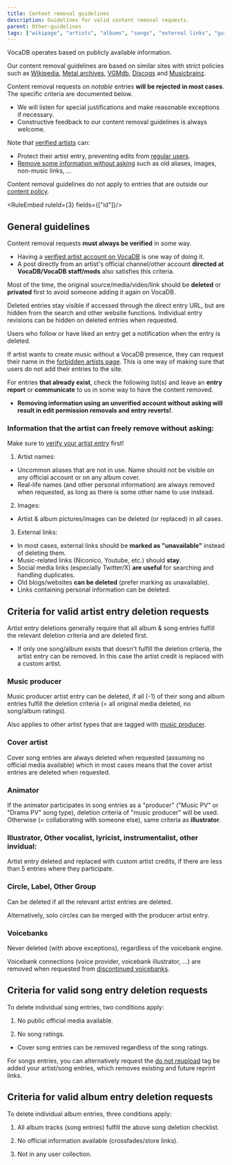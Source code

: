 ---
title: Content removal guidelines
description: Guidelines for valid content removal requests.
parent: Other-guidelines
tags: ["wikipage", "artists", "albums", "songs", "external links", "guidelines", "moderation", "tos", "user", "documentation", "vocadb"]
---


VocaDB operates based on publicly available information.

Our content removal guidelines are based on similar sites with strict policies such as [Wikipedia](https://www.wikipedia.org/), [Metal archives](https://www.metal-archives.com/), [VGMdb](https://vgmdb.net/), [Discogs](https://www.discogs.com/) and [Musicbrainz](https://musicbrainz.org/). 

Content removal requests on *notable* entries **will be rejected in most cases**. The specific criteria are documented below.

- We will listen for special justifications and make reasonable exceptions if necessary.
- Constructive feedback to our content removal guidelines is always welcome.

Note that [verified artists](/docs/artist-verification) can:
- Protect their artist entry, preventing edits from [regular users](/docs/user-groups#regular-user).
- [Remove some information without asking](/docs/content-removal-guidelines#information-that-the-artist-can-freely-remove-without-asking) such as old aliases, images, non-music links, ...

Content removal guidelines do not apply to entries that are outside our [content policy](/docs/content-policy).

<RuleEmbed ruleId={3} fields={["id"]}/>

## General guidelines

Content removal requests **must always be verified** in some way. 
- Having a [verified artist account on VocaDB](/docs/artist-verification) is one way of doing it. 
- A post directly from an artist's official channel/other account **directed at VocaDB/VocaDB staff/mods** also satisfies this criteria.

Most of the time, the original source/media/video/link should be **deleted** or **privated** first to avoid someone adding it again on VocaDB.

Deleted entries stay visible if accessed through the direct entry URL, but are hidden from the search and other website functions. Individual entry revisions can be hidden on deleted entries when requested.

Users who follow or have liked an entry get a notification when the entry is deleted.

If artist wants to create music without a VocaDB presence, they can request their name in the [forbidden artists page](/docs/forbidden-artists). This is one way of making sure that users do not add their entries to the site.

For entries **that already exist**, check the following list(s) and leave an **entry report** or **communicate** to us in some way to have the content removed. 

- **Removing information using an unverified account without asking will result in edit permission removals and entry reverts!**.

### Information that the artist can freely remove without asking:

Make sure to [verify your artist entry](/docs/artist-verification) first!

1) Artist names:

- Uncommon aliases that are not in use. Name should not be visible on any official account or on any album cover.
- Real-life names (and other personal information) are always removed when requested, as long as there is some other name to use instead.

2) Images:
  
- Artist & album pictures/images can be deleted (or replaced) in all cases.

3) External links:
  
- In most cases, external links should be **marked as "unavailable"** instead of deleting them.
- Music-related links (Niconico, Youtube, etc.) should **stay**.
- Social media links (especially Twitter/X) **are useful** for searching and handling duplicates.
- Old blogs/websites **can be deleted** (prefer marking as unavailable).
- Links containing personal information can be deleted.

## Criteria for valid artist entry deletion requests

Artist entry deletions generally require that all album & song entries fulfill the relevant deletion criteria and are deleted first.

- If only one song/album exists that doesn't fulfill the deletion criteria, the artist entry can be removed. In this case the artist credit is replaced with a custom artist.

### Music producer

Music producer artist entry can be deleted, if all (-1) of their song and album entries fulfill the deletion criteria (= all original media deleted, no song/album ratings).

Also applies to other artist types that are tagged with [music producer](https://vocadb.net/T/300/music-producer). 

### Cover artist

Cover song entries are always deleted when requested (assuming no official media available) which in most cases means that the cover artist entries are deleted when requested.

### Animator

If the animator participates in song entries as a "producer" ("Music PV" or "Drama PV" song type), deletion criteria of "music producer" will be used. Otherwise (= collaborating with someone else), same criteria as **illustrator**.

### Illustrator, Other vocalist, lyricist, instrumentalist, other invidual: 

Artist entry deleted and replaced with custom artist credits, if there are less than 5 entries where they participate. 

### Circle, Label, Other Group

Can be deleted if all the relevant artist entries are deleted. 

Alternatively, solo circles can be merged with the producer artist entry.

### Voicebanks

Never deleted (with above exceptions), regardless of the voicebank engine. 

Voicebank connections (voice provider, voicebank illustrator, ...) are removed when requested from [discontinued voicebanks](https://vocadb.net/T/2882).

## Criteria for valid song entry deletion requests

To delete individual song entries, two conditions apply: 

1) No public official media available.

2) No song ratings.

- Cover song entries can be removed regardless of the song ratings.

For songs entries, you can alternatively request the [do not reupload](https://vocadb.net/T/1695/do-not-reupload) tag be added your artist/song entries, which removes existing and future reprint links.

## Criteria for valid album entry deletion requests

To delete individual album entries, three conditions apply: 

1) All album tracks (song entries) fulfill the above song deletion checklist.

2) No official information available (crossfades/store links).

3) Not in any user collection.